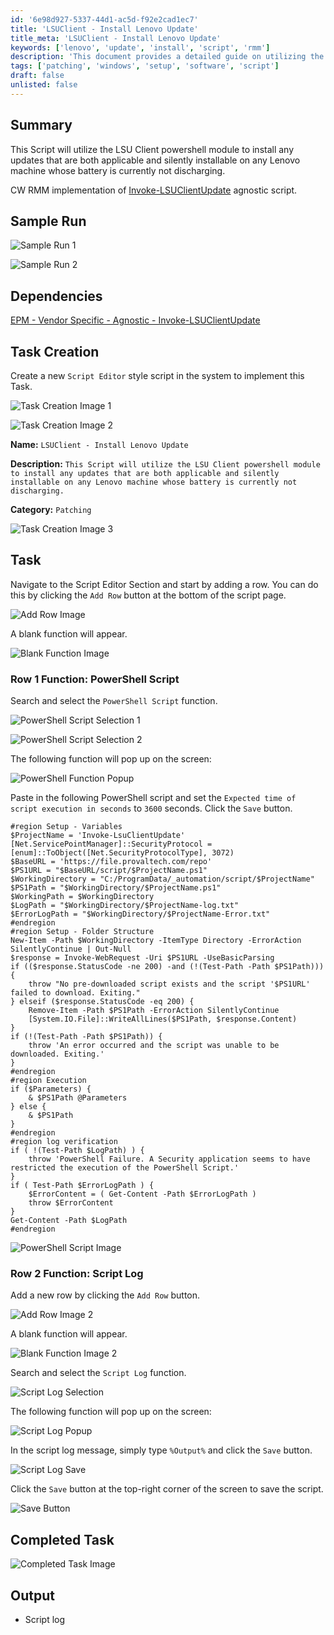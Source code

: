 ```yaml
---
id: '6e98d927-5337-44d1-ac5d-f92e2cad1ec7'
title: 'LSUClient - Install Lenovo Update'
title_meta: 'LSUClient - Install Lenovo Update'
keywords: ['lenovo', 'update', 'install', 'script', 'rmm']
description: 'This document provides a detailed guide on utilizing the LSU Client PowerShell module to install applicable and silently installable updates on Lenovo machines with non-discharging batteries. It outlines the steps for task creation, script implementation, and verification of execution logs.'
tags: ['patching', 'windows', 'setup', 'software', 'script']
draft: false
unlisted: false
---
```

## Summary

This Script will utilize the LSU Client powershell module to install any updates that are both applicable and silently installable on any Lenovo machine whose battery is currently not discharging.

CW RMM implementation of [Invoke-LSUClientUpdate](https://proval.itglue.com/DOC-5078775-11429402) agnostic script.

## Sample Run

![Sample Run 1](../../../static/img/LSUClient---Install-Lenovo-Update/image_1.png)

![Sample Run 2](../../../static/img/LSUClient---Install-Lenovo-Update/image_2.png)

## Dependencies

[EPM - Vendor Specific - Agnostic - Invoke-LSUClientUpdate](https://proval.itglue.com/DOC-5078775-11429402)

## Task Creation

Create a new `Script Editor` style script in the system to implement this Task.

![Task Creation Image 1](../../../static/img/LSUClient---Install-Lenovo-Update/image_3.png)

![Task Creation Image 2](../../../static/img/LSUClient---Install-Lenovo-Update/image_4.png)

**Name:** `LSUClient - Install Lenovo Update`

**Description:** `This Script will utilize the LSU Client powershell module to install any updates that are both applicable and silently installable on any Lenovo machine whose battery is currently not discharging.`

**Category:** `Patching`

![Task Creation Image 3](../../../static/img/LSUClient---Install-Lenovo-Update/image_5.png)

## Task

Navigate to the Script Editor Section and start by adding a row. You can do this by clicking the `Add Row` button at the bottom of the script page.

![Add Row Image](../../../static/img/LSUClient---Install-Lenovo-Update/image_6.png)

A blank function will appear.

![Blank Function Image](../../../static/img/LSUClient---Install-Lenovo-Update/image_7.png)

### Row 1 Function: PowerShell Script

Search and select the `PowerShell Script` function.

![PowerShell Script Selection 1](../../../static/img/LSUClient---Install-Lenovo-Update/image_8.png)

![PowerShell Script Selection 2](../../../static/img/LSUClient---Install-Lenovo-Update/image_9.png)

The following function will pop up on the screen:

![PowerShell Function Popup](../../../static/img/LSUClient---Install-Lenovo-Update/image_10.png)

Paste in the following PowerShell script and set the `Expected time of script execution in seconds` to `3600` seconds. Click the `Save` button.

```
#region Setup - Variables
$ProjectName = 'Invoke-LsuClientUpdate'
[Net.ServicePointManager]::SecurityProtocol = [enum]::ToObject([Net.SecurityProtocolType], 3072)
$BaseURL = 'https://file.provaltech.com/repo'
$PS1URL = "$BaseURL/script/$ProjectName.ps1"
$WorkingDirectory = "C:/ProgramData/_automation/script/$ProjectName"
$PS1Path = "$WorkingDirectory/$ProjectName.ps1"
$WorkingPath = $WorkingDirectory
$LogPath = "$WorkingDirectory/$ProjectName-log.txt"
$ErrorLogPath = "$WorkingDirectory/$ProjectName-Error.txt"
#endregion
#region Setup - Folder Structure
New-Item -Path $WorkingDirectory -ItemType Directory -ErrorAction SilentlyContinue | Out-Null
$response = Invoke-WebRequest -Uri $PS1URL -UseBasicParsing
if (($response.StatusCode -ne 200) -and (!(Test-Path -Path $PS1Path))) {
    throw "No pre-downloaded script exists and the script '$PS1URL' failed to download. Exiting."
} elseif ($response.StatusCode -eq 200) {
    Remove-Item -Path $PS1Path -ErrorAction SilentlyContinue
    [System.IO.File]::WriteAllLines($PS1Path, $response.Content)
}
if (!(Test-Path -Path $PS1Path)) {
    throw 'An error occurred and the script was unable to be downloaded. Exiting.'
}
#endregion
#region Execution
if ($Parameters) {
    & $PS1Path @Parameters
} else {
    & $PS1Path
}
#endregion
#region log verification
if ( !(Test-Path $LogPath) ) {
    throw 'PowerShell Failure. A Security application seems to have restricted the execution of the PowerShell Script.'
}
if ( Test-Path $ErrorLogPath ) {
    $ErrorContent = ( Get-Content -Path $ErrorLogPath )
    throw $ErrorContent
}
Get-Content -Path $LogPath
#endregion
```

![PowerShell Script Image](../../../static/img/LSUClient---Install-Lenovo-Update/image_11.png)

### Row 2 Function: Script Log

Add a new row by clicking the `Add Row` button.

![Add Row Image 2](../../../static/img/LSUClient---Install-Lenovo-Update/image_12.png)

A blank function will appear.

![Blank Function Image 2](../../../static/img/LSUClient---Install-Lenovo-Update/image_13.png)

Search and select the `Script Log` function.

![Script Log Selection](../../../static/img/LSUClient---Install-Lenovo-Update/image_14.png)

The following function will pop up on the screen:

![Script Log Popup](../../../static/img/LSUClient---Install-Lenovo-Update/image_15.png)

In the script log message, simply type `%Output%` and click the `Save` button.

![Script Log Save](../../../static/img/LSUClient---Install-Lenovo-Update/image_16.png)

Click the `Save` button at the top-right corner of the screen to save the script.

![Save Button](../../../static/img/LSUClient---Install-Lenovo-Update/image_17.png)

## Completed Task

![Completed Task Image](../../../static/img/LSUClient---Install-Lenovo-Update/image_18.png)

## Output

- Script log











